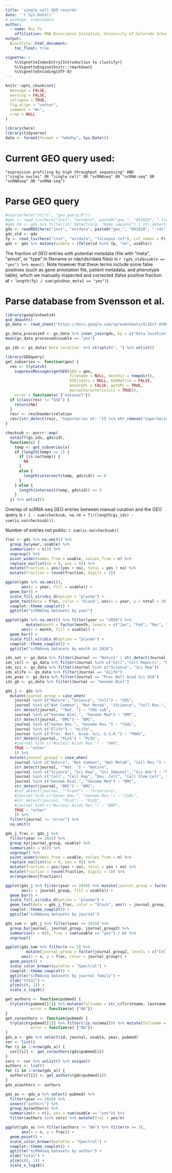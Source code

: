 ```yaml
---
title: 'single cell GEO records'
date: '`r Sys.Date()`'
# package: scmetadata
author:
  - name: Rui Fu
    affiliation: RNA Bioscience Initative, University of Colorado School of Medicine
output:
  BiocStyle::html_document:
    toc_float: true

vignette: >
    %\VignetteIndexEntry{Introduction to clustifyr}
    %\VignetteEngine{knitr::rmarkdown}
    %\VignetteEncoding{UTF-8}  
---
```


```r
knitr::opts_chunk$set(
  message = FALSE,
  warning = FALSE,
  collapse = TRUE,
  fig.align = "center",
  comment = "#>",
  crop = NULL
)
```

```r
library(here)
library(tidyverse)
date <- format(format = "%m%d%y", Sys.Date())
```

# Current GEO query used: 

```
"expression profiling by high throughput sequencing" AND
("single nuclei" OR "single cell" OR "scRNAseq" OR "scRNA-seq" OR "snRNAseq" OR "snRNA-seq")
```

# Parse GEO query

```r
#source(here("utils", "geo_query.R"))
#gds <- read_tsv(here("inst", "extdata", paste0("geo_", "091020", ".tsv")))
#gds_hm <- gds %>% filter(str_detect(org, "Homo sapiens") | str_detect(org, "Mus musculus"))
gds <- readRDS(here("inst", "extdata", paste0("geo_", "091020", ".rds")))
gds_old <- gds
fp <- read_tsv(here("inst", "extdata", "falsepos.txt"), col_names = F) %>% pull(1)
gds <- gds %>% mutate(usable = ifelse(id %in% fp, "no", usable))
```
The fraction of GEO entries with potential metadata (file with "meta", "annot", or "type" in filename or rda/rds/rdata files) is `r (gds_old$usable == "yes") %>% mean()`. Note however that these terms include some false positives (such as gene annotation file, patient metadata, and phenotype table), which we manually inspected and corrected (false positive fraction at `r length(fp) / sum(gds$has_meta1 == "yes")`).

# Parse database from Svensson et al.

```r
library(googlesheets4)
gs4_deauth()
gs_data <- read_sheet("https://docs.google.com/spreadsheets/d/1En7-UV0k0laDiIfjFkdn7dggyR7jIk3WH8QgXaMOZF0", sheet = "Data") %>% filter(Measurement == "RNA-seq") %>% filter(str_detect(`Data location`, "^GSE"))

gs_data_processed <- gs_data %>% inner_join(gds, by = c("Data location" = "id"))
mean(gs_data_processed$usable == "yes")

gs_ids <- gs_data$`Data location` %>% strsplit(", ") %>% unlist()
```

```r
library(GEOquery)
get_subseries <- function(geo) {
  res <- tryCatch(
    suppressMessages(getGEO(GEO = geo,
                            filename = NULL, destdir = tempdir(), 
                            GSElimits = NULL, GSEMatrix = FALSE, 
                            AnnotGPL = FALSE, getGPL = TRUE,
                            parseCharacteristics = TRUE)),
    error = function(e) {"notavail"})
  if (class(res) != "GSE") {
    return(NA)
  }
  resr <- res@header$relation
  resr[str_detect(resr, "SuperSeries of: ")] %>% str_remove("SuperSeries of: ")
}

checksub <- purrr::map(
  setdiff(gs_ids, gds$id),
  function(x) {
    temp <- get_subseries(x)
    if (length(temp) == 1) {
      if (is.na(temp)) {
        NA
      }
      else {
        length(intersect(temp, gds$id)) == 0
      }
    } else {
      length(intersect(temp, gds$id)) == 0
    }
  }) %>% unlist()
```

Overlap of scRNA-seq GEO entries between manual curation and the GEO query is `r 1 - sum(checksub, na.rm = T)/(length(gs_ids) - sum(is.na(checksub)))`.

Number of entries not public: `r sum(is.na(checksub))`

```r
frac <- gds %>% na.omit() %>% 
  group_by(year, usable) %>% 
  summarize(n = n()) %>% 
  ungroup() %>% 
  pivot_wider(names_from = usable, values_from = n) %>% 
  replace_na(list(no = 0, yes = 0)) %>% 
  mutate(fraction = yes/(yes + no), total = yes + no) %>% 
  mutate(fraction = round(fraction, digits = 3))

ggplot(gds %>% na.omit(),
       aes(x = year, fill = usable)) +
  geom_bar() +
  scale_fill_viridis_d(option = "plasma") +
  geom_text(data = frac, color = "black", aes(x = year, y = total + 30, label = fraction, fill = NA)) +
  cowplot::theme_cowplot() +
  ggtitle("scRNAseq datasets by year")

ggplot(gds %>% na.omit() %>% filter(year == "2020") %>% 
         mutate(month = factor(month, levels = c("Jan", "Feb", "Mar", "Apr", "May", "Jun", "Jul", "Aug", "Sep", "Oct", "Nov", "Dec"))),
       aes(x = month, fill = usable)) +
  geom_bar() +
  scale_fill_viridis_d(option = "plasma") +
  cowplot::theme_cowplot() +
  ggtitle("scRNAseq datasets by month in 2020")
```

```r
ids_nat <- gs_data %>% filter(Journal == "Nature" | str_detect(Journal, "^Nat "))
ids_cell <- gs_data %>% filter(Journal %in% c("Cell","Cell Reports", "Developmental Cell", "Cell Stem Cell", "Molecular Cell", "Cancer Cell", "Immunity", "Neuron"))
ids_sci <- gs_data %>% filter(Journal %in% c("Science", "Sci Rep"))
ids_elife <- gs_data %>% filter(Journal == "eLife")
ids_pnas <- gs_data %>% filter(Journal == "Proc Natl Acad Sci USA")
ids_gb <- gs_data %>% filter(Journal == "Genome Biol")

gds_j <- gds %>%
  mutate(journal_group = case_when(
    journal %in% c("Nature", "Science", "Cell") ~ "CNS",
    journal %in% c("Nat Commun", "Nat Metab", "iScience", "Cell Res.", "Sci Rep", "Sci Immunol", "Sci Adv", "Cell Rep", "Dev. Cell", "Cell Stem Cell", "Stem Cell Reports", "Mol. Cell", "Cancer Cell", "Immunity", "Neuron", "Cell Syst", "Cell Metab.", "Cell Host Microbe") ~ "CNS sub",
    str_detect(journal, "^Nat. ") ~ "CNS sub",
    journal %in% c("Genome Biol.", "Genome Med") ~ "BMC",
    str_detect(journal, "BMC") ~ "BMC",
    journal %in% c("Genes Dev.", "Genome Res.") ~ "CSHL",
    journal %in% c("Elife") ~ "eLife",
    journal %in% c("Proc. Natl. Acad. Sci. U.S.A.") ~ "PNAS",
    str_detect(journal, "PLoS") ~ "PLOS",
    #journal %in% c("Nucleic Acids Res.") ~ "NAR",
    TRUE ~ "other"
    )) %>% 
  mutate(journal_group2 = case_when(
    journal %in% c("Nature", "Nat Commun", "Nat Metab", "Cell Res.") ~ "Nature",
    str_detect(journal, "^Nat. ") ~ "Nature",
    journal %in% c("Science", "Sci Rep", "Sci Immunol", "Sci Adv") ~ "Science",
    journal %in% c("Cell", "Cell Rep", "Dev. Cell", "Cell Stem Cell", "Stem Cell Reports", "Mol. Cell", "Cancer Cell", "Immunity", "Neuron", "Cell Syst", "Cell Metab.", "Cell Host Microbe", "iScience") ~ "Cell",
    journal %in% c("Genome Biol.", "Genome Med") ~ "BMC",
    str_detect(journal, "BMC") ~ "BMC",
    #str_detect(journal, "^Front") ~ "Frontiers",
    #journal %in% c("Genes Dev.", "Genome Res.") ~ "CSHL",
    #str_detect(journal, "PLoS") ~ "PLOS",
    #journal %in% c("Nucleic Acids Res.") ~ "NAR",
    TRUE ~ "other"
    )) %>% 
  filter(journal != "error") %>% 
  na.omit()

gds_j_frac <- gds_j %>% 
  filter(year >= 2018) %>% 
  group_by(journal_group, usable) %>% 
  summarize(n = n()) %>% 
  ungroup() %>% 
  pivot_wider(names_from = usable, values_from = n) %>% 
  replace_na(list(no = 0, yes = 0)) %>% 
  mutate(fraction = yes/(yes + no), total = yes + no) %>% 
  mutate(fraction = round(fraction, digits = 3)) %>% 
  arrange(desc(fraction))

ggplot(gds_j %>% filter(year >= 2018) %>% mutate(journal_group = factor(journal_group, levels = gds_j_frac$journal_group)),
       aes(x = journal_group, fill = usable)) +
  geom_bar() +
  scale_fill_viridis_d(option = "plasma") +
  geom_text(data = gds_j_frac, color = "black", aes(x = journal_group, y = total + 30, label = fraction, fill = NA)) +
  cowplot::theme_cowplot() +
  ggtitle("scRNAseq datasets by journal")
```

```r
gds_sum <- gds_j %>% filter(year >= 2018) %>% 
  group_by(journal, journal_group, journal_group2) %>% 
  summarize(n = n(), frac = sum(usable == "yes") / n) %>% 
  ungroup()

ggplot(gds_sum %>% filter(n >= 3) %>% 
         mutate(journal_group = factor(journal_group2, levels = c("Cell", "Nature", "Science", "BMC", "other"))),
       aes(x = n, y = frac, color = journal_group)) +
  geom_point() +
  scale_color_brewer(palette = "Spectral") +
  cowplot::theme_cowplot() +
  ggtitle("scRNAseq datasets by journal family") + 
  xlab("total") +
  ylim(c(0, 1)) +
  scale_x_log10()
```

```r
get_authors <- function(pubmed) {
  tryCatch(pubmed[[1]] %>% mutate(fullname = str_c(firstname, lastname, sep = "_")) %>% pull(fullname),
           error = function(e) {"NA"})
}
get_corauthors <- function(pubmed) {
  tryCatch(pubmed[[1]] %>% filter(!is.na(email)) %>% mutate(fullname = str_c(firstname, lastname, sep = "_")) %>% pull(fullname),
           error = function(e) {"NA"})
}
gds_a <- gds %>% select(id, journal, usable, year, pubmed) 
cor <- list()
for (i in 1:nrow(gds_a)) {
  cor[[i]] <- get_corauthors(gds$pubmed[i])
}
cors <- cor %>% unlist() %>% unique()
authors <- list()
for (i in 1:nrow(gds_a)) {
  authors[[i]] <- get_authors(gds$pubmed[i])
}
gds_a$authors <- authors

gds_as <- gds_a %>% select(-pubmed) %>% 
  filter(year >= 2018) %>% 
  unnest("authors") %>% 
  group_by(authors) %>% 
  summarize(n = n(), yes = sum(usable == "yes")) %>% 
  filter(authors %in% cors) %>% mutate(frac = yes/n)

ggplot(gds_as %>% filter(authors != "NA") %>% filter(n >= 3),
       aes(x = n, y = frac)) +
  geom_point() +
  scale_color_brewer(palette = "Spectral") +
  cowplot::theme_cowplot() +
  ggtitle("scRNAseq datasets by author") + 
  xlab("total") +
  ylim(c(0, 1)) +
  scale_x_log10()
```